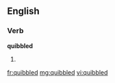 ==English==

===Verb===
'''quibbled'''

# {{past of|[[quibble]]}}

[[fr:quibbled]]
[[mg:quibbled]]
[[vi:quibbled]]